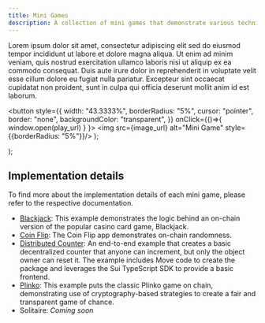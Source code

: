 ```yaml
---
title: Mini Games
description: A collection of mini games that demonstrate various techniques for building games on the Sui blockchain.
---
```


Lorem ipsum dolor sit amet, consectetur adipiscing elit sed do eiusmod tempor incididunt ut labore et dolore magna aliqua.
Ut enim ad minim veniam, quis nostrud exercitation ullamco laboris nisi ut aliquip ex ea commodo consequat.
Duis aute irure dolor in reprehenderit in voluptate velit esse cillum dolore eu fugiat nulla pariatur.
Excepteur sint occaecat cupidatat non proident, sunt in culpa qui officia deserunt mollit anim id est laborum.

  <button style={{
      width: "43.3333%",
      borderRadius: "5%",
      cursor: "pointer",
      border: "none",
      backgroundColor: "transparent",
  }}
  onClick={()=>{
      window.open(play_url)
    }
  }>
    <img src={image_url} alt="Mini Game" style={{borderRadius: "5%"}}/>
  </button>
);

  <div style={{display: "flex", flexWrap: "wrap", gap: "10%", justifyContent: "space-around"}}>
    <MiniGame
      image_url="https://images.unsplash.com/photo-1611210991827-c46845fc502c?q=80&w=3348&auto=format&fit=crop&ixlib=rb-4.0.3&ixid=M3wxMjA3fDB8MHxwaG90by1wYWdlfHx8fGVufDB8fHx8fA%3D%3D"
      play_url="https://blackjack-sui.vercel.app/"
    />
    <MiniGame
      image_url="https://images.unsplash.com/photo-1579758258316-57081bac8ea8?q=80&w=3350&auto=format&fit=crop&ixlib=rb-4.0.3&ixid=M3wxMjA3fDB8MHxwaG90by1wYWdlfHx8fGVufDB8fHx8fA%3D%3D"
      play_url="https://satoshi-flip.mystenlabs.com/"
    />
    <MiniGame
      image_url="https://images.unsplash.com/photo-1550534790-5724c29d08f1?q=80&w=3360&auto=format&fit=crop&ixlib=rb-4.0.3&ixid=M3wxMjA3fDB8MHxwaG90by1wYWdlfHx8fGVufDB8fHx8fA%3D%3D"
      play_url="https://plinko-poc.vercel.app/"
    />
    <MiniGame
      image_url="https://images.unsplash.com/photo-1501003878151-d3cb87799705?q=80&w=3270&auto=format&fit=crop&ixlib=rb-4.0.3&ixid=M3wxMjA3fDB8MHxwaG90by1wYWdlfHx8fGVufDB8fHx8fA%3D%3D"
      play_url="https://mysten-solitaire.vercel.app/game"
    />
  </div>
);

<MiniGamesGrid/>

## Implementation details
To find more about the implementation details of each mini game, please refer to the respective documentation.
- [Blackjack](./blackjack.mdx): This example demonstrates the logic behind an on-chain version of the popular casino card game, Blackjack.
- [Coin Flip](./coin-flip.mdx): The Coin Flip app demonstrates on-chain randomness.
- [Distributed Counter](./e2e-counter.mdx): An end-to-end example that creates a basic decentralized counter that anyone can increment, but only the object owner can reset it. The example includes Move code to create the package and leverages the Sui TypeScript SDK to provide a basic frontend.
- [Plinko](./plinko.mdx): This example puts the classic Plinko game on chain, demonstrating use of cryptography-based strategies to create a fair and transparent game of chance.
- Solitaire: _Coming soon_
